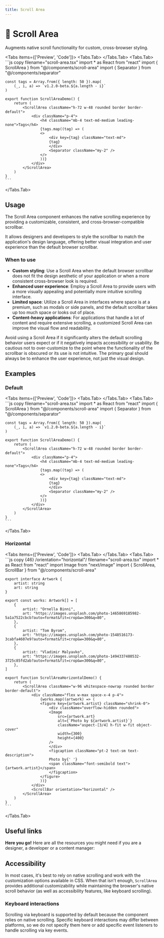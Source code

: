 ```yaml
---
title: Scroll Area
---
```



# 💠 Scroll Area

Augments native scroll functionality for custom, cross-browser styling.

<Tabs items={['Preview', 'Code']}>
  <Tabs.Tab>
    <ScrollAreaPreview />
  </Tabs.Tab>
  <Tabs.Tab>
    ```js copy filename="scroll-area.tsx"
    import * as React from "react"
    import { ScrollArea } from "@/components/scroll-area"
    import { Separator } from "@/components/separator"

    const tags = Array.from({ length: 50 }).map(
        (_, i, a) => `v1.2.0-beta.${a.length - i}`
    )

    export function ScrollAreaDemo() {
        return (
            <ScrollArea className="h-72 w-48 rounded border border-default">
                <div className="p-4">
                    <h4 className="mb-4 text-md-medium leading-none">Tags</h4>
                    {tags.map((tag) => (
                    <>
                        <div key={tag} className="text-md">
                        {tag}
                        </div>
                        <Separator className="my-2" />
                    </>
                    ))}
                </div>
            </ScrollArea>
        )
    }
    ```
  </Tabs.Tab>
</Tabs>

## Usage

The Scroll Area component enhances the native scrolling experience by providing a customizable, consistent, and cross-browser-compatible scrollbar.

It allows designers and developers to style the scrollbar to match the application's design language, offering better visual integration and user experience than the default browser scrollbar.

### When to use
- **Custom styling**: Use a Scroll Area when the default browser scrollbar does not fit the design aesthetic of your application or when a more consistent cross-browser look is required.
- **Enhanced user experience**: Employ a Scroll Area to provide users with a more visually appealing and potentially more intuitive scrolling interface.
- **Limited space**: Utilize a Scroll Area in interfaces where space is at a premium, such as modals or side panels, and the default scrollbar takes up too much space or looks out of place.
- **Content-heavy applications**: For applications that handle a lot of content and require extensive scrolling, a customized Scroll Area can improve the visual flow and readability.

Avoid using a Scroll Area if it significantly alters the default scrolling behavior users expect or if it negatively impacts accessibility or usability. Be cautious not to over-customize to the point where the functionality of the scrollbar is obscured or its use is not intuitive. The primary goal should always be to enhance the user experience, not just the visual design.

## Examples

### Default

<Tabs items={['Preview', 'Code']}>
  <Tabs.Tab>
    <ScrollAreaPreview />
  </Tabs.Tab>
  <Tabs.Tab>
    ```js copy filename="scroll-area.tsx"
    import * as React from "react"
    import { ScrollArea } from "@/components/scroll-area"
    import { Separator } from "@/components/separator"

    const tags = Array.from({ length: 50 }).map(
        (_, i, a) => `v1.2.0-beta.${a.length - i}`
    )

    export function ScrollAreaDemo() {
        return (
            <ScrollArea className="h-72 w-48 rounded border border-default">
                <div className="p-4">
                    <h4 className="mb-4 text-md-medium leading-none">Tags</h4>
                    {tags.map((tag) => (
                    <>
                        <div key={tag} className="text-md">
                        {tag}
                        </div>
                        <Separator className="my-2" />
                    </>
                    ))}
                </div>
            </ScrollArea>
        )
    }
    ```
  </Tabs.Tab>
</Tabs>

### Horizontal

<Tabs items={['Preview', 'Code']}>
  <Tabs.Tab>
    <ScrollAreaHorizontal />
  </Tabs.Tab>
  <Tabs.Tab>
    ```js copy {46} /orientation="horizontal"/ filename="scroll-area.tsx"
    import * as React from "react"
    import Image from "next/image"
    import { ScrollArea, ScrollBar } from "@/components/scroll-area"

    export interface Artwork {
        artist: string
        art: string
    }

    export const works: Artwork[] = [
        {
            artist: "Ornella Binni",
            art: "https://images.unsplash.com/photo-1465869185982-5a1a7522cbcb?auto=format&fit=crop&w=300&q=80",
        },
        {
            artist: "Tom Byrom",
            art: "https://images.unsplash.com/photo-1548516173-3cabfa4607e9?auto=format&fit=crop&w=300&q=80",
        },
        {
            artist: "Vladimir Malyavko",
            art: "https://images.unsplash.com/photo-1494337480532-3725c85fd2ab?auto=format&fit=crop&w=300&q=80",
        },
    ]

    export function ScrollAreaHorizontalDemo() {
        return (
            <ScrollArea className="w-96 whitespace-nowrap rounded border border-default">
                <div className="flex w-max space-x-4 p-4">
                    {works.map((artwork) => (
                    <figure key={artwork.artist} className="shrink-0">
                        <div className="overflow-hidden rounded">
                        <Image
                            src={artwork.art}
                            alt={`Photo by ${artwork.artist}`}
                            className="aspect-[3/4] h-fit w-fit object-cover"
                            width={300}
                            height={400}
                        />
                        </div>
                        <figcaption className="pt-2 text-sm text-description">
                        Photo by{' '}
                        <span className="font-semibold text">{artwork.artist}</span>
                        </figcaption>
                    </figure>
                    ))}
                </div>
                <ScrollBar orientation="horizontal" />
            </ScrollArea>
        )
    }
    ```
  </Tabs.Tab>
</Tabs>


## Useful links

**Here you go!** Here are all the resources you might need if you are a designer, a developer or a content manager:

<Cards className='mt-8'>
  <Card
    title="🤖 Storybook"
    href="https://www.stories.fusillo.design/?path=/docs/components-scrollarea--documentation"
  />
  <Card
    title="🪄 Figma"
    href="https://www.figma.com/file/acdO58jx9zgGfkKu6htrx2/%F0%9F%94%B5-Fusillo-Design-System?type=design&node-id=540%3A8874&mode=design&t=BNqih1pZMuav038B-1"
  />
  <Card
    title="🐝 API Reference"
    href="https://www.radix-ui.com/primitives/docs/components/scroll-area#api-reference"
  />
</Cards>

## Accessibility

In most cases, it's best to rely on native scrolling and work with the customization options available in CSS. When that isn't enough, `ScrollArea` provides additional customizability while maintaining the browser's native scroll behavior (as well as accessibility features, like keyboard scrolling).

### Keyboard interactions

Scrolling via keyboard is supported by default because the component relies on native scrolling. Specific keyboard interactions may differ between platforms, so we do not specify them here or add specific event listeners to handle scrolling via key events.
